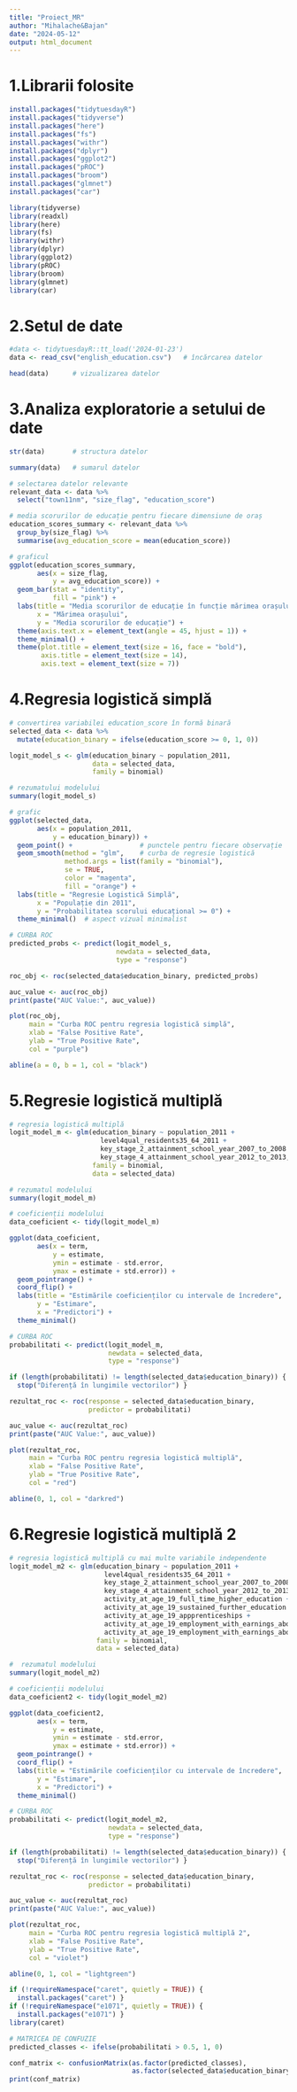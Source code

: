 ---
title: "Proiect_MR"
author: "Mihalache&Bajan"
date: "2024-05-12"
output: html_document
---

# 1.Librarii folosite

```{r}
install.packages("tidytuesdayR") 
install.packages("tidyverse") 
install.packages("here") 
install.packages("fs") 
install.packages("withr") 
install.packages("dplyr") 
install.packages("ggplot2") 
install.packages("pROC") 
install.packages("broom") 
install.packages("glmnet") 
install.packages("car")
```

```{r}
library(tidyverse) 
library(readxl) 
library(here) 
library(fs) 
library(withr) 
library(dplyr) 
library(ggplot2) 
library(pROC) 
library(broom) 
library(glmnet) 
library(car)
```

# 2.Setul de date

```{r}
#data <- tidytuesdayR::tt_load('2024-01-23') 
data <- read_csv("english_education.csv")   # încărcarea datelor
```

```{r}
head(data)      # vizualizarea datelor
```

# 3.Analiza exploratorie a setului de date

```{r}
str(data)       # structura datelor
```

```{r}
summary(data)   # sumarul datelor
```

```{r}
# selectarea datelor relevante 
relevant_data <- data %>%   
  select("town11nm", "size_flag", "education_score")  

# media scorurilor de educație pentru fiecare dimensiune de oraș
education_scores_summary <- relevant_data %>%   
  group_by(size_flag) %>%   
  summarise(avg_education_score = mean(education_score))  

# graficul 
ggplot(education_scores_summary,         
       aes(x = size_flag,             
           y = avg_education_score)) +   
  geom_bar(stat = "identity",             
           fill = "pink") +   
  labs(title = "Media scorurilor de educație în funcție mărimea orașului",        
       x = "Mărimea orașului",        
       y = "Media scorurilor de educație") +   
  theme(axis.text.x = element_text(angle = 45, hjust = 1)) +   
  theme_minimal() +   
  theme(plot.title = element_text(size = 16, face = "bold"),         
        axis.title = element_text(size = 14),         
        axis.text = element_text(size = 7)) 
```

# 4.Regresia logistică simplă

```{r}
# convertirea variabilei education_score în formă binară 
selected_data <- data %>%   
  mutate(education_binary = ifelse(education_score >= 0, 1, 0))  

logit_model_s <- glm(education_binary ~ population_2011, 
                     data = selected_data, 
                     family = binomial)  

# rezumatului modelului 
summary(logit_model_s)
```

```{r}
# grafic 
ggplot(selected_data,         
       aes(x = population_2011,             
           y = education_binary)) +   
  geom_point() +                 # punctele pentru fiecare observație   
  geom_smooth(method = "glm",    # curba de regresie logistică               
              method.args = list(family = "binomial"),                
              se = TRUE,               
              color = "magenta",                
              fill = "orange") +     
  labs(title = "Regresie Logistică Simplă",        
       x = "Populație din 2011",        
       y = "Probabilitatea scorului educațional >= 0") +   
  theme_minimal()  # aspect vizual minimalist 
```

```{r}
# CURBA ROC 
predicted_probs <- predict(logit_model_s,                             
                           newdata = selected_data,                           
                           type = "response")  

roc_obj <- roc(selected_data$education_binary, predicted_probs)  

auc_value <- auc(roc_obj) 
print(paste("AUC Value:", auc_value))  

plot(roc_obj,       
     main = "Curba ROC pentru regresia logistică simplă",      
     xlab = "False Positive Rate",       
     ylab = "True Positive Rate",      
     col = "purple")  

abline(a = 0, b = 1, col = "black")
```

# 5.Regresie logistică multiplă

```{r}
# regresia logistică multiplă 
logit_model_m <- glm(education_binary ~ population_2011 +                   
                       level4qual_residents35_64_2011 +                        
                       key_stage_2_attainment_school_year_2007_to_2008 +          
                       key_stage_4_attainment_school_year_2012_to_2013,                      
                     family = binomial, 
                     data = selected_data)  

# rezumatul modelului 
summary(logit_model_m)
```

```{r}
# coeficienții modelului 
data_coeficient <- tidy(logit_model_m)  

ggplot(data_coeficient,         
       aes(x = term,            
           y = estimate,             
           ymin = estimate - std.error,             
           ymax = estimate + std.error)) +        
  geom_pointrange() +        
  coord_flip() +        
  labs(title = "Estimările coeficienților cu intervale de încredere",              
       y = "Estimare",              
       x = "Predictori") +        
  theme_minimal()
```

```{r}
# CURBA ROC 
probabilitati <- predict(logit_model_m,                           
                         newdata = selected_data,                           
                         type = "response")  

if (length(probabilitati) != length(selected_data$education_binary)) {   
  stop("Diferență în lungimile vectorilor") }  

rezultat_roc <- roc(response = selected_data$education_binary,                    
                    predictor = probabilitati)  

auc_value <- auc(rezultat_roc) 
print(paste("AUC Value:", auc_value))  

plot(rezultat_roc,       
     main = "Curba ROC pentru regresia logistică multiplă",      
     xlab = "False Positive Rate",       
     ylab = "True Positive Rate",       
     col = "red")  

abline(0, 1, col = "darkred") 
```

# 6.Regresie logistică multiplă 2

```{r}
# regresia logistică multiplă cu mai multe variabile independente 
logit_model_m2 <- glm(education_binary ~ population_2011 +                         
                        level4qual_residents35_64_2011 +                         
                        key_stage_2_attainment_school_year_2007_to_2008 +         
                        key_stage_4_attainment_school_year_2012_to_2013 +         
                        activity_at_age_19_full_time_higher_education +           
                        activity_at_age_19_sustained_further_education +          
                        activity_at_age_19_appprenticeships +                     
                        activity_at_age_19_employment_with_earnings_above_0 +     
                        activity_at_age_19_employment_with_earnings_above_10_000 +                         activity_at_age_19_out_of_work,                       
                      family = binomial,                        
                      data = selected_data)  

#  rezumatul modelului 
summary(logit_model_m2)
```

```{r}
# coeficienții modelului 
data_coeficient2 <- tidy(logit_model_m2)  

ggplot(data_coeficient2,         
       aes(x = term,             
           y = estimate,             
           ymin = estimate - std.error,             
           ymax = estimate + std.error)) +        
  geom_pointrange() +        
  coord_flip() +        
  labs(title = "Estimările coeficienților cu intervale de încredere",              
       y = "Estimare",              
       x = "Predictori") +        
  theme_minimal()
```

```{r}
# CURBA ROC 
probabilitati <- predict(logit_model_m2,                           
                         newdata = selected_data,                           
                         type = "response")  

if (length(probabilitati) != length(selected_data$education_binary)) {   
  stop("Diferență în lungimile vectorilor") }  

rezultat_roc <- roc(response = selected_data$education_binary,                    
                    predictor = probabilitati)  

auc_value <- auc(rezultat_roc) 
print(paste("AUC Value:", auc_value))  

plot(rezultat_roc,       
     main = "Curba ROC pentru regresia logistică multiplă 2",      
     xlab = "False Positive Rate",       
     ylab = "True Positive Rate",       
     col = "violet")  

abline(0, 1, col = "lightgreen")  
```

```{r}
if (!requireNamespace("caret", quietly = TRUE)) {   
  install.packages("caret") } 
if (!requireNamespace("e1071", quietly = TRUE)) {   
  install.packages("e1071") } 
library(caret)
```

```{r}
# MATRICEA DE CONFUZIE 
predicted_classes <- ifelse(probabilitati > 0.5, 1, 0)  

conf_matrix <- confusionMatrix(as.factor(predicted_classes),                      
                               as.factor(selected_data$education_binary)) 
print(conf_matrix)
```

